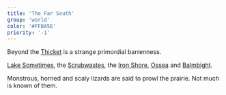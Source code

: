 ```yaml
---
title: 'The Far South'
group: 'world'
color: '#FFBA5E'
priority: '-1'
---
```


Beyond the [Thicket]() is a strange primordial barrenness.

[Lake Sometimes](), the [Scrubwastes](), the [Iron Shore](), [Ossea]() and [Balmbight]().

Monstrous, horned and scaly lizards are said to prowl the prairie. Not much is known of them.